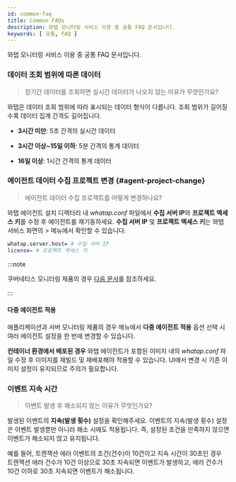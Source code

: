 ```yaml
---
id: common-faq
title: Common FAQs
description: 와탭 모니터링 서비스 이용 중 공통 FAQ 문서입니다.
keywords: [ 공통, FAQ ]
---
```


와탭 모니터링 서비스 이용 중 공통 FAQ 문서입니다.

<div className="faqs">

### 데이터 조회 범위에 따른 데이터

> 장기간 데이터를 조회하면 실시간 데이터가 나오지 않는 이유가 무엇인가요?

와탭은 데이터 조회 범위에 따라 표시되는 데이터 형식이 다릅니다. 조회 범위가 길어질수록 데이터 집계 간격도 길어집니다.

* **3시간 미만**: 5초 간격의 실시간 데이터

* **3시간 이상~15일 이하**: 5분 간격의 통계 데이터

* **16일 이상**: 1시간 간격의 통계 데이터


### 에이전트 데이터 수집 프로젝트 변경 {#agent-project-change}

> 에이전트 데이터 수집 프로젝트를 어떻게 변경하나요? 

와탭 에이전트 설치 디렉터리 내 *whatap.conf* 파일에서 **수집 서버 IP**와 **프로젝트 액세스 키**를 수정 후 에이전트를 재기동하세요. **수집 서버 IP** 및 **프로젝트 액세스 키**는 와탭 서비스 화면의 <Cmdname sid="side_management" className="uitext" /> &gt; <Cmdname sid="side_agentSetting" className="uitext" /> 메뉴에서 확인할 수 있습니다. 

```bash 
whatap.server.host= # 수집 서버 IP
license= # 프로젝트 액세스 키
```

:::note

쿠버네티스 모니터링 제품의 경우 [다음 문서](/kubernetes/k8s-collection-server-ip)를 참조하세요. 

:::

#### 다중 에이전트 적용 

애플리케이션과 서버 모니터링 제품의 경우 <Cmdname sid="side_agentSetting" className="uitext" /> 메뉴에서 **다중 에이전트 적용** 옵션 선택 시 여러 에이전트 설정을 한 번에 변경할 수 있습니다. 

**컨테이너 환경에서 배포된 경우** 와탭 에이전트가 포함된 이미지 내의 *whatap.conf* 파일 수정 후 이미지를 재빌드 및 재배포해야 적용할 수 있습니다. UI에서 변경 시 기존 이미지 설정이 유지되므로 주의가 필요합니다.

### 이벤트 지속 시간

> 이벤트 발생 후 해소되지 않는 이유가 무엇인가요?

발생된 이벤트의 **지속(발생 횟수)** 설정을 확인해주세요. 이벤트의 지속(발생 횟수) 설정은 이벤트 발생뿐만 아니라 해소 시에도 적용됩니다. 즉, 설정된 조건을 만족하지 않으면 이벤트가 해소되지 않고 유지됩니다. 

예를 들어, 트랜잭션 에러 이벤트의 조건(건수)이 10건이고 지속 시간이 30초인 경우  
트랜잭션 에러 건수가 10건 이상으로 30초 지속되면 이벤트가 발생하고, 에러 건수가 10건 이하로 30초 지속되면 이벤트가 해소됩니다.



</div>